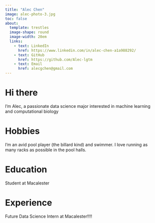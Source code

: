 ```yaml
---
title: "Alec Chen"
image: alec-photo-3.jpg
toc: false
about: 
  template: trestles
  image-shape: round
  image-width: 20em
  links:
    - text: LinkedIn
      href: https://www.linkedin.com/in/alec-chen-a1a988292/
    - text: GitHub
      href: https://github.com/Alec-lgtm
    - text: Email
      href: alecgchen@gmail.com
---
```


# Hi there

I'm Alec, a passionate data science major interested in machine learning and computational biology

# Hobbies

I'm an avid pool player (the billard kind) and swimmer. I love running as many racks as possible in the pool halls.

# Education

Student at Macalester

# Experience

Future Data Science Intern at Macalester!!!!